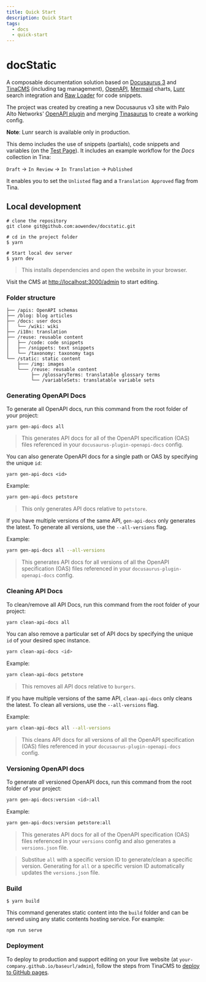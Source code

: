 ```yaml
---
title: Quick Start
description: Quick Start
tags:
  - docs
  - quick-start
---
```


# docStatic

A composable documentation solution based on [Docusaurus 3](https://docusaurus.io/) and [TinaCMS](https://tina.io/) (including tag management), [OpenAPI](https://swagger.io/specification/), [Mermaid](https://mermaid.js.org/) charts, [Lunr](https://lunrjs.com/) search integration and [Raw Loader](https://github.com/webpack-contrib/raw-loader) for code snippets.

The project was created by creating a new Docusaurus v3 site with Palo Alto Networks' [OpenAPI plugin](https://github.com/PaloAltoNetworks/docusaurus-openapi-docs) and merging [Tinasaurus](https://github.com/tinacms/tinasaurus) to create a working config.

**Note**: Lunr search is available only in production.

This demo includes the use of snippets (partials), code snippets and variables (on the [Test Page](test-page)). It includes an example  workflow for the *Docs* collection in Tina:

`Draft` → `In Review` → `In Translation` → `Published`

It enables you to set the `Unlisted` flag and a `Translation Approved` flag from Tina.

## Local development

```shell
# clone the repository
git clone git@github.com:aowendev/docstatic.git

# cd in the project folder
$ yarn

# Start local dev server
$ yarn dev
```

> This installs dependencies and open the website in your browser.

Visit the CMS at [http://localhost:3000/admin](http://localhost:3000/admin) to start editing.

### Folder structure

```
├── /apis: OpenAPI schemas
├── /blog: blog articles
├── /docs: user docs
│   └── /wiki: wiki
├── /i18n: translation
├── /reuse: reusable content
│   ├── /code: code snippets
│   ├── /snippets: text snippets
│   └── /taxonomy: taxonomy tags
└── /static: static content
    ├─── /img: images
    └─── /reuse: reusable content
         ├── /glossaryTerms: translatable glossary terms
         └── /variableSets: translatable variable sets
```

### Generating OpenAPI Docs

To generate all OpenAPI docs, run this command from the root folder of your project:

```
yarn gen-api-docs all
```

> This generates API docs for all of the OpenAPI specification (OAS) files referenced in your `docusaurus-plugin-openapi-docs` config.

You can also generate OpenAPI docs for a single path or OAS by specifying the unique `id`:

```
yarn gen-api-docs <id>
```

Example:

```bash
yarn gen-api-docs petstore
```

> This only generates API docs relative to `petstore`.

If you have multiple versions of the same API, `gen-api-docs` only generates the latest. To generate all versions, use the `--all-versions` flag.

Example:

```bash
yarn gen-api-docs all --all-versions
```

> This generates API docs for all versions of all the OpenAPI specification (OAS) files referenced in your `docusaurus-plugin-openapi-docs` config.

### Cleaning API Docs

To clean/remove all API Docs, run this command from the root folder of your project:

```bash
yarn clean-api-docs all
```

You can also remove a particular set of API docs by specifying the unique `id` of your desired spec instance.

```bash
yarn clean-api-docs <id>
```

Example:

```bash
yarn clean-api-docs petstore
```

> This removes all API docs relative to `burgers`.

If you have multiple versions of the same API, `clean-api-docs` only cleans the latest. To clean all versions, use the `--all-versions` flag.

Example:

```bash
yarn clean-api-docs all --all-versions
```

> This cleans API docs for all versions of all the OpenAPI specification (OAS) files referenced in your `docusaurus-plugin-openapi-docs` config.

### Versioning OpenAPI docs

To generate *all* versioned OpenAPI docs, run this command from the root folder of your project:

```bash
yarn gen-api-docs:version <id>:all
```

Example:

```bash
yarn gen-api-docs:version petstore:all
```

> This generates API docs for all of the OpenAPI specification (OAS) files referenced in your `versions` config and also generates a `versions.json` file.

> Substitue `all` with a specific version ID to generate/clean a specific version. Generating for `all` or a specific version ID automatically updates the `versions.json` file.

### Build

```
$ yarn build
```

This command generates static content into the `build` folder and can be served using any static contents hosting service. For example:

```
npm run serve
```

### Deployment

To deploy to production and support editing on your live website (at `your-company.github.io/baseurl/admin`), follow the steps from TinaCMS to [deploy to GitHub pages](https://tina.io/docs/tina-cloud/deployment-options/github-pages).
